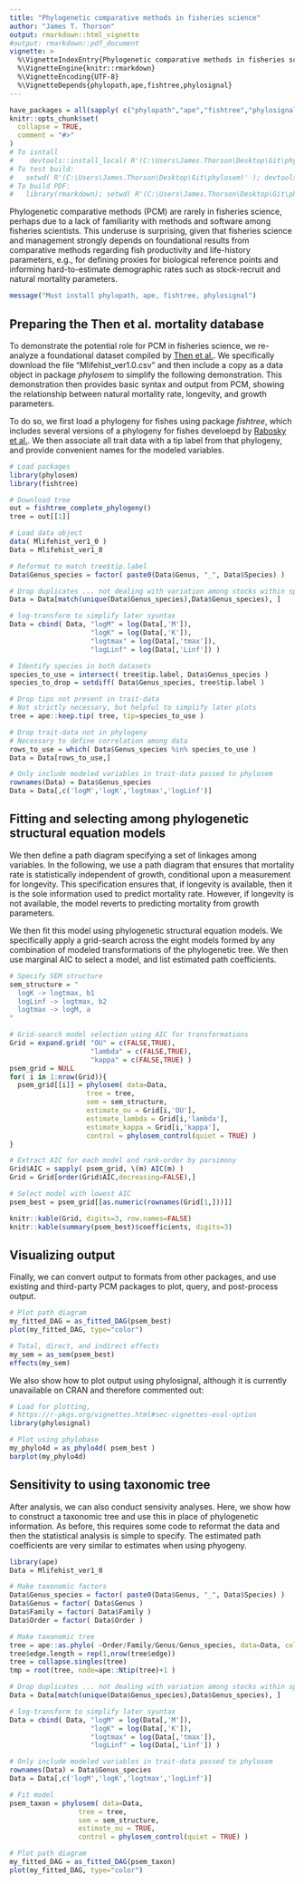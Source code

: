 ---
title: "Phylogenetic comparative methods in fisheries science"
author: "James T. Thorson"
output: rmarkdown::html_vignette
#output: rmarkdown::pdf_document
vignette: >
  %\VignetteIndexEntry{Phylogenetic comparative methods in fisheries science}
  %\VignetteEngine{knitr::rmarkdown}
  %\VignetteEncoding{UTF-8}
  %\VignetteDepends{phylopath,ape,fishtree,phylosignal}
---

```{r, include = FALSE}
have_packages = all(sapply( c("phylopath","ape","fishtree","phylosignal"), FUN=requireNamespace))
knitr::opts_chunk$set(
  collapse = TRUE,
  comment = "#>"
)
# To isntall
#    devtools::install_local( R'(C:\Users\James.Thorson\Desktop\Git\phylosem)', force=TRUE )
# To test build:
#   setwd( R'(C:\Users\James.Thorson\Desktop\Git\phylosem)' ); devtools::build_rmd("vignettes/fisheries.Rmd")
# To build PDF: 
#   library(rmarkdown); setwd( R'(C:\Users\James.Thorson\Desktop\Git\phylosem\vignettes)' ); render( "fisheries.Rmd", pdf_document()) 
```

Phylogenetic comparative methods (PCM) are rarely in fisheries science, perhaps due to a lack of familiarity with methods and software among fisheries scientists.  This underuse is surprising, given that fisheries science and management strongly depends on foundational results from comparative methods regarding fish productivity and life-history parameters, e.g., for defining proxies for biological reference points and informing hard-to-estimate demographic rates such as stock-recruit and natural mortality parameters.

```{r package_warning, include=!have_packages}
message("Must install phylopath, ape, fishtree, phylosignal")
```

## Preparing the Then et al. mortality database

To demonstrate the potential role for PCM in fisheries science, we re-analyze a foundational dataset compiled by [Then et al.](https://www.vims.edu/research/departments/fisheries/programs/mort_db/).  We specifically download the file "Mlifehist_ver1.0.csv" and then include a copy as a data object in package _phylosem_ to simplify the following demonstration.  This demonstration then provides basic syntax and output from PCM, showing the relationship between natural mortality rate, longevity, and growth parameters.

To do so, we first load a phylogeny for fishes using package _fishtree_, which includes several versions of a phylogeny for fishes develoepd by [Rabosky et al.](https://doi.org/10.1038/s41586-018-0273-1). We then associate all trait data with a tip label from that phylogeny, and provide convenient names for the modeled variables. 

```{r, echo=TRUE, results='hide', message=FALSE, fig.width=6, fig.height=6}
# Load packages
library(phylosem)
library(fishtree)

# Download tree
out = fishtree_complete_phylogeny()
tree = out[[1]]

# Load data object
data( Mlifehist_ver1_0 )
Data = Mlifehist_ver1_0

# Reformat to match tree$tip.label
Data$Genus_species = factor( paste0(Data$Genus, "_", Data$Species) )

# Drop duplicates ... not dealing with variation among stocks within species
Data = Data[match(unique(Data$Genus_species),Data$Genus_species), ]

# log-transform to simplify later syuntax
Data = cbind( Data, "logM" = log(Data[,'M']),
                    "logK" = log(Data[,'K']),
                    "logtmax" = log(Data[,'tmax']),
                    "logLinf" = log(Data[,'Linf']) )

# Identify species in both datasets
species_to_use = intersect( tree$tip.label, Data$Genus_species )
species_to_drop = setdiff( Data$Genus_species, tree$tip.label )

# Drop tips not present in trait-data
# Not strictly necessary, but helpful to simplify later plots
tree = ape::keep.tip( tree, tip=species_to_use )

# Drop trait-data not in phylogeny
# Necessary to define correlation among data
rows_to_use = which( Data$Genus_species %in% species_to_use )
Data = Data[rows_to_use,]

# Only include modeled variables in trait-data passed to phylosem
rownames(Data) = Data$Genus_species
Data = Data[,c('logM','logK','logtmax','logLinf')]
```

## Fitting and selecting among phylogenetic structural equation models

We then define a path diagram specifying a set of linkages among variables.  In the following, we use a path diagram that ensures that mortality rate is statistically independent of growth, conditional upon a measurement for longevity.  This specification ensures that, if longevity is available, then it is the sole information used to predict mortality rate.  However, if longevity is not available, the model reverts to predicting mortality from growth parameters.

We then fit this model using phylogenetic structural equation models.  We specifically apply a grid-search across the eight models formed by any combination of modeled transformations of the phylogenetic tree.  We then use marginal AIC to select a model, and list estimated path coefficients.

```{r, echo=TRUE, results='hide', message=FALSE, fig.width=6, fig.height=6}
# Specify SEM structure
sem_structure = "
  logK -> logtmax, b1
  logLinf -> logtmax, b2
  logtmax -> logM, a
"

# Grid-search model selection using AIC for transformations
Grid = expand.grid( "OU" = c(FALSE,TRUE),
                    "lambda" = c(FALSE,TRUE),
                    "kappa" = c(FALSE,TRUE) )
psem_grid = NULL
for( i in 1:nrow(Grid)){
  psem_grid[[i]] = phylosem( data=Data,
                   tree = tree,
                   sem = sem_structure,
                   estimate_ou = Grid[i,'OU'],
                   estimate_lambda = Grid[i,'lambda'],
                   estimate_kappa = Grid[i,'kappa'],
                   control = phylosem_control(quiet = TRUE) )
}

# Extract AIC for each model and rank-order by parsimony
Grid$AIC = sapply( psem_grid, \(m) AIC(m) )
Grid = Grid[order(Grid$AIC,decreasing=FALSE),]

# Select model with lowest AIC
psem_best = psem_grid[[as.numeric(rownames(Grid[1,]))]]
```

```{r, echo=FALSE, message=FALSE, fig.width=6, fig.height=6}
knitr::kable(Grid, digits=3, row.names=FALSE)
knitr::kable(summary(psem_best)$coefficients, digits=3)
```

## Visualizing output

Finally, we can convert output to formats from other packages, and use existing and third-party PCM packages to plot, query, and post-process output.

```{r, echo=TRUE, message=FALSE, fig.width=4, fig.height=4}
# Plot path diagram
my_fitted_DAG = as_fitted_DAG(psem_best)
plot(my_fitted_DAG, type="color")

# Total, direct, and indirect effects
my_sem = as_sem(psem_best)
effects(my_sem)
```

We also show how to plot output using phylosignal, although it is currently unavailable on CRAN and therefore commented out:
```{r, eval=requireNamespace("phylosignal",quietly=TRUE), echo=TRUE, message=FALSE, fig.width=6, fig.height=8}
# Load for plotting,
# https://r-pkgs.org/vignettes.html#sec-vignettes-eval-option
library(phylosignal)

# Plot using phylobase
my_phylo4d = as_phylo4d( psem_best )
barplot(my_phylo4d)
```

## Sensitivity to using taxonomic tree

After analysis, we can also conduct sensivity analyses.  Here, we show how to construct a taxonomic tree and use this in place of phylogenetic information.  As before, this requires some code to reformat the data and then the statistical analysis is simple to specify. The estimated path coefficients are very similar to estimates when using phyogeny.  

```{r, echo=TRUE, results='hide', message=FALSE, fig.width=4, fig.height=4}
library(ape)
Data = Mlifehist_ver1_0

# Make taxonomic factors
Data$Genus_species = factor( paste0(Data$Genus, "_", Data$Species) )
Data$Genus = factor( Data$Genus )
Data$Family = factor( Data$Family )
Data$Order = factor( Data$Order )

# Make taxonomic tree
tree = ape::as.phylo( ~Order/Family/Genus/Genus_species, data=Data, collapse=FALSE)
tree$edge.length = rep(1,nrow(tree$edge))
tree = collapse.singles(tree)
tmp = root(tree, node=ape::Ntip(tree)+1 )

# Drop duplicates ... not dealing with variation among stocks within species
Data = Data[match(unique(Data$Genus_species),Data$Genus_species), ]

# log-transform to simplify later syuntax
Data = cbind( Data, "logM" = log(Data[,'M']),
                    "logK" = log(Data[,'K']),
                    "logtmax" = log(Data[,'tmax']),
                    "logLinf" = log(Data[,'Linf']) )

# Only include modeled variables in trait-data passed to phylosem
rownames(Data) = Data$Genus_species
Data = Data[,c('logM','logK','logtmax','logLinf')]

# Fit model
psem_taxon = phylosem( data=Data,
                 tree = tree,
                 sem = sem_structure,
                 estimate_ou = TRUE,
                 control = phylosem_control(quiet = TRUE) )

# Plot path diagram
my_fitted_DAG = as_fitted_DAG(psem_taxon)
plot(my_fitted_DAG, type="color")
```
